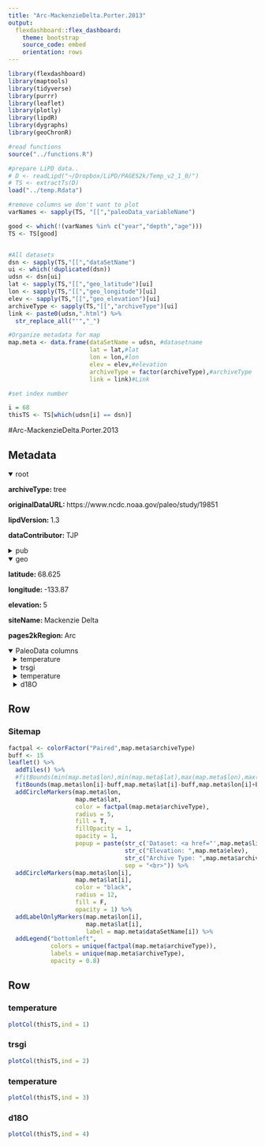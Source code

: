 ```yaml
---
title: "Arc-MackenzieDelta.Porter.2013"
output: 
  flexdashboard::flex_dashboard:
    theme: bootstrap
    source_code: embed
    orientation: rows
---
```


```r
library(flexdashboard)
library(maptools)
library(tidyverse)
library(purrr)
library(leaflet)
library(plotly)
library(lipdR)
library(dygraphs)
library(geoChronR)

#read functions
source("../functions.R")

#prepare LiPD data..
# D <- readLipd("~/Dropbox/LiPD/PAGES2k/Temp_v2_1_0/")
# TS <- extractTs(D)
load("../temp.Rdata")

#remove columns we don't want to plot
varNames <- sapply(TS, "[[","paleoData_variableName")

good <- which(!(varNames %in% c("year","depth","age")))
TS <- TS[good]


#All datasets
dsn <- sapply(TS,"[[","dataSetName")
ui <- which(!duplicated(dsn))
udsn <- dsn[ui]
lat <- sapply(TS,"[[","geo_latitude")[ui]
lon <- sapply(TS,"[[","geo_longitude")[ui]
elev <- sapply(TS,"[[","geo_elevation")[ui]
archiveType <- sapply(TS,"[[","archiveType")[ui]
link <- paste0(udsn,".html") %>% 
  str_replace_all("'","_")

#Organize metadata for map
map.meta <- data.frame(dataSetName = udsn, #datasetname
                       lat = lat,#lat
                       lon = lon,#lon
                       elev = elev,#elevation
                       archiveType = factor(archiveType),#archiveType
                       link = link)#Link

#set index number

i = 68
thisTS <- TS[which(udsn[i] == dsn)]
```
#Arc-MackenzieDelta.Porter.2013

Metadata {.sidebar}
-------------------------------------

<details open style="margin-left: 0px">
<summary>root</summary>
<p style="margin-left: 0px"><strong>archiveType: </strong>tree
<p style="margin-left: 0px"><strong>originalDataURL: </strong>https://www.ncdc.noaa.gov/paleo/study/19851
<p style="margin-left: 0px"><strong>lipdVersion: </strong>1.3
<p style="margin-left: 0px"><strong>dataContributor: </strong>TJP
</details>
<details>
<summary>pub</summary>
<details style="margin-left: 10px">
<summary>pub1</summary>
<p style="margin-left: 10px"><strong>author: </strong>Porter, Trevor J.;Pisaric, Michael F.J.;Kokelj, Steven V.;deMontigny, Peter
<p style="margin-left: 10px"><strong>citeKey: </strong>porter2013aringwidthbasedreconstruc
<p style="margin-left: 10px"><strong>journal: </strong>Quaternary Research
<p style="margin-left: 10px"><strong>volume: </strong>80
<p style="margin-left: 10px"><strong>pages: </strong>167-179
<p style="margin-left: 10px"><strong>pubYear: </strong>2013
<p style="margin-left: 10px"><strong>title: </strong>A ring-width-based reconstruction of June–July minimum temperatures since AD1245 from white spruce stands in the Mackenzie Delta region, northwestern Canada
<p style="margin-left: 10px"><strong>DOI: </strong>10.1016/j.yqres.2013.05.004
</details>
<details style="margin-left: 10px">
<summary>pub2</summary>
<p style="margin-left: 10px"><strong>author: </strong>Porter, Trevor J.;Pisaric, Michael F. J.;Field, Robert D.;Kokelj, Steven V.;Edwards, Thomas W. D.;deMontigny, Peter;Healy, Richard;LeGrande, Allegra N.
<p style="margin-left: 10px"><strong>citeKey: </strong>porter2013springsummertemperaturess
<p style="margin-left: 10px"><strong>journal: </strong>Climate Dynamics
<p style="margin-left: 10px"><strong>volume: </strong>42
<p style="margin-left: 10px"><strong>pages: </strong>167-179
<p style="margin-left: 10px"><strong>pubYear: </strong>2013
<p style="margin-left: 10px"><strong>title: </strong>Spring-summer temperatures since AD 1780 reconstructed from stable oxygen isotope ratios in white spruce tree-rings from the Mackenzie Delta, northwestern Canada
<p style="margin-left: 10px"><strong>DOI: </strong>10.1007/s00382-013-1674-3
</details>
<details style="margin-left: 10px">
<summary>pub3</summary>
<p style="margin-left: 10px"><strong>author: </strong>Porter, T.J.
<p style="margin-left: 10px"><strong>citeKey: </strong>porter2016httpswwwncdcnoaagovpaleostudy19851DataCitation
<p style="margin-left: 10px"><strong>title: </strong>World Data Center for Paleoclimatology
</details>
</details>
<details open style="margin-left: 0px">
<summary>geo</summary>
<p style="margin-left: 0px"><strong>latitude: </strong>68.625
<p style="margin-left: 0px"><strong>longitude: </strong>-133.87
<p style="margin-left: 0px"><strong>elevation: </strong>5
<p style="margin-left: 0px"><strong>siteName: </strong>Mackenzie Delta
<p style="margin-left: 0px"><strong>pages2kRegion: </strong>Arc
</details>
<details open>
<summary>PaleoData columns</summary>
<details style="margin-left: 10px">
<summary>temperature</summary>
<p style="margin-left: 10px"><strong>TSid: </strong>Arc_091
<p style="margin-left: 10px"><strong>variableName: </strong>temperature
<p style="margin-left: 10px"><strong>units: </strong>degC
<p style="margin-left: 10px"><strong>description: </strong>regional intrumental temperature record
<p style="margin-left: 10px"><strong>useInGlobalTemperatureAnalysis: </strong>FALSE
<details>
<summary>interpretation</summary>
<details style="margin-left: 20px">
<summary>1</summary>
<p style="margin-left: 20px"><strong>scope: </strong>climate
<p style="margin-left: 20px"><strong>seasonality: </strong>June-July minimum
<p style="margin-left: 20px"><strong>variable: </strong>N/A
</details>
</details>
</details>
<details style="margin-left: 10px">
<summary>trsgi</summary>
<p style="margin-left: 10px"><strong>TSid: </strong>Arc_093
<p style="margin-left: 10px"><strong>variableName: </strong>trsgi
<p style="margin-left: 10px"><strong>units: </strong>NA
<p style="margin-left: 10px"><strong>description: </strong>ring width index
<p style="margin-left: 10px"><strong>useInGlobalTemperatureAnalysis: </strong>TRUE
<details>
<summary>interpretation</summary>
<details style="margin-left: 20px">
<summary>1</summary>
<p style="margin-left: 20px"><strong>basis: </strong>Significant correlation (p<0.001) to local meteo data
<p style="margin-left: 20px"><strong>interpDirection: </strong>positive
<p style="margin-left: 20px"><strong>scope: </strong>climate
<p style="margin-left: 20px"><strong>seasonality: </strong>6 7
<p style="margin-left: 20px"><strong>variable: </strong>T
<p style="margin-left: 20px"><strong>variableDetail: </strong>air@surface
</details>
</details>
</details>
<details style="margin-left: 10px">
<summary>temperature</summary>
<p style="margin-left: 10px"><strong>TSid: </strong>Arc_094
<p style="margin-left: 10px"><strong>variableName: </strong>temperature
<p style="margin-left: 10px"><strong>units: </strong>degC
<p style="margin-left: 10px"><strong>description: </strong>Regional intrumental temperature record
<p style="margin-left: 10px"><strong>useInGlobalTemperatureAnalysis: </strong>FALSE
<details>
<summary>interpretation</summary>
<details style="margin-left: 20px">
<summary>1</summary>
<p style="margin-left: 20px"><strong>scope: </strong>climate
<p style="margin-left: 20px"><strong>seasonality: </strong>4 5 6 7
<p style="margin-left: 20px"><strong>variable: </strong>N/A
</details>
</details>
</details>
<details style="margin-left: 10px">
<summary>d18O</summary>
<p style="margin-left: 10px"><strong>TSid: </strong>Arc_096
<p style="margin-left: 10px"><strong>variableName: </strong>d18O
<p style="margin-left: 10px"><strong>units: </strong>permil
<p style="margin-left: 10px"><strong>description: </strong>tree ring delta 18O
<p style="margin-left: 10px"><strong>useInGlobalTemperatureAnalysis: </strong>FALSE
<details>
<summary>interpretation</summary>
<details style="margin-left: 20px">
<summary>1</summary>
<p style="margin-left: 20px"><strong>basis: </strong>Significant correlation (p<0.001) to local meteo data
<p style="margin-left: 20px"><strong>interpDirection: </strong>positive
<p style="margin-left: 20px"><strong>scope: </strong>climate
<p style="margin-left: 20px"><strong>seasonality: </strong>4 5 6 7
<p style="margin-left: 20px"><strong>variable: </strong>T
<p style="margin-left: 20px"><strong>variableDetail: </strong>air
</details>
</details>
</details>

Row
-----------------------------------------------------------------------

### Sitemap

```r
factpal <- colorFactor("Paired",map.meta$archiveType)
buff <- 15
leaflet() %>% 
  addTiles() %>% 
  #fitBounds(min(map.meta$lon),min(map.meta$lat),max(map.meta$lon),max(map.meta$lat)) %>% 
  fitBounds(map.meta$lon[i]-buff,map.meta$lat[i]-buff,map.meta$lon[i]+buff,map.meta$lat[i]+buff) %>% 
  addCircleMarkers(map.meta$lon, 
                   map.meta$lat, 
                   color = factpal(map.meta$archiveType),
                   radius = 5, 
                   fill = T,
                   fillOpacity = 1,
                   opacity = 1,
                   popup = paste(str_c('Dataset: <a href="',map.meta$link,'">',map.meta$dataSetName,'</a>'),
                                 str_c("Elevation: ",map.meta$elev),
                                 str_c("Archive Type: ",map.meta$archiveType),
                                 sep = "<br>")) %>%
  addCircleMarkers(map.meta$lon[i], 
                   map.meta$lat[i], 
                   color = "black",
                   radius = 12, 
                   fill = F,
                   opacity = 1) %>%
  addLabelOnlyMarkers(map.meta$lon[i], 
                      map.meta$lat[i], 
                      label = map.meta$dataSetName[i]) %>%
  addLegend("bottomleft",
            colors = unique(factpal(map.meta$archiveType)),
            labels = unique(map.meta$archiveType),
            opacity = 0.8)
```

Row {.tabset .tabset-fade}
-----------------------------------------------------------------------

### temperature
```r
plotCol(thisTS,ind = 1)
```

### trsgi
```r
plotCol(thisTS,ind = 2)
```

### temperature
```r
plotCol(thisTS,ind = 3)
```

### d18O
```r
plotCol(thisTS,ind = 4)
```
